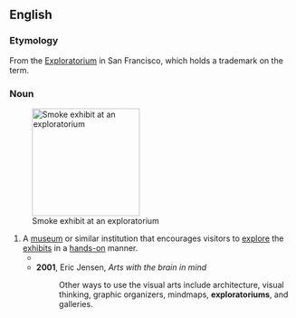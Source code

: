 ==English==

===Etymology===
From the [[w:Exploratorium|Exploratorium]] in San Francisco, which holds a trademark on the term.

===Noun===
{{en-noun|s|exploratoria}}
[[File:Blowing Smoke.jpg|thumb|190px|Smoke exhibit at an exploratorium]]

# A [[museum]] or similar institution that encourages visitors to [[explore]] the [[exhibit]]s in a [[hands-on]] manner.
#* {{quote-book|en|year=1999|author=Howard Gardner|title=Intelligence reframed: multiple intelligences for the 21st century|passage=Especially appealing to older children and adolescents are science museums or '''exploratoriums'''.}}
#* '''2001''', Eric Jensen, ''Arts with the brain in mind''
#*: Other ways to use the visual arts include architecture, visual thinking, graphic organizers, mindmaps, '''exploratoriums''', and galleries.
